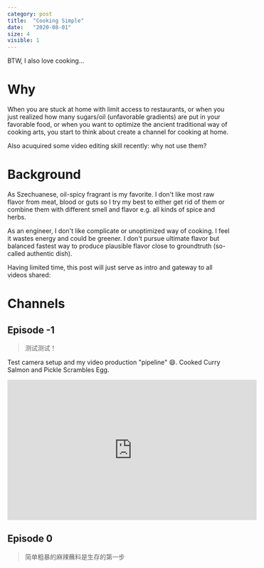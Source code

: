 ```yaml
---
category: post
title:  "Cooking Simple"
date:   "2020-08-01"
size: 4
visible: 1
---
```

BTW, I also love cooking...

# Why
When you are stuck at home with limit access to restaurants, or when you just realized how many sugars/oil (unfavorable gradients) are put in your favorable food, or when you want to optimize the ancient traditional way of cooking arts, you start to think about create a channel for cooking at home.

Also acuquired some video editing skill recently: why not use them?

# Background
As Szechuanese, oil-spicy fragrant is my favorite. I don't like most raw flavor from meat, blood or guts so I try my best to either get rid of them or combine them with different smell and flavor e.g. all kinds of spice and herbs.

As an engineer, I don't like complicate or unoptimized way of cooking. I feel it wastes energy and could be greener. I don't pursue ultimate flavor but balanced fastest way to produce plausible flavor close to groundtruth (so-called authentic dish).

Having limited time, this post will just serve as intro and gateway to all videos shared:

# Channels
## Episode -1

> 测试测试！

Test camera setup and my video production "pipeline" 😄. Cooked Curry Salmon and Pickle Scrambles Egg. 
<iframe width="560" height="315" src="https://www.youtube.com/embed/mvKeswBt5S4" frameborder="0" allow="accelerometer; autoplay; clipboard-write; encrypted-media; gyroscope; picture-in-picture" allowfullscreen></iframe>

## Episode 0
> 简单粗暴的麻辣蘸料是生存的第一步

<!-- Simply Rude Works in The Wild -->
<!-- Don't be afraid of MicroWave -->
<!-- Soul level chili oil, in 2 min -->

